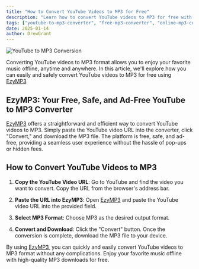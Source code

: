 ```yaml
---
title: "How to Convert YouTube Videos to MP3 for Free"
description: "Learn how to convert YouTube videos to MP3 for free with EzyMP3. Discover the easiest and safest way to enjoy your favorite music offline."
tags: ["youtube-to-mp3-converter", "free-mp3-converter", "online-mp3-converter"]
date: 2025-01-14
author: DrewGrant
---
```


![YouTube to MP3 Conversion](/assets/images/blog/illustration-youtube-to-mp3-converter.webp)

Converting YouTube videos to MP3 format allows you to enjoy your favorite music offline, anytime and anywhere. In this article, we'll explore how you can easily and safely convert YouTube videos to MP3 for free using [EzyMP3](/).

## EzyMP3: Your Free, Safe, and Ad-Free YouTube to MP3 Converter

[EzyMP3](/) offers a straightforward and efficient way to convert YouTube videos to MP3. Simply paste the YouTube video URL into the converter, click "Convert," and download the MP3 file. The platform is free, safe, and ad-free, providing a seamless user experience without the hassle of pop-ups or hidden fees.

## How to Convert YouTube Videos to MP3

1. **Copy the YouTube Video URL**: Go to YouTube and find the video you want to convert. Copy the URL from the browser's address bar.

2. **Paste the URL into EzyMP3**: Open [EzyMP3](/) and paste the YouTube video URL into the provided field.

3. **Select MP3 Format**: Choose MP3 as the desired output format.

4. **Convert and Download**: Click the "Convert" button. Once the conversion is complete, download the MP3 file to your device.

By using [EzyMP3](/), you can quickly and easily convert YouTube videos to MP3 format without any complications. Enjoy your favorite music offline with high-quality MP3 downloads for free.

